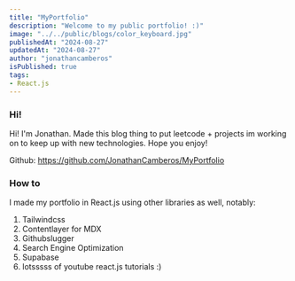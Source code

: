 ```yaml
---
title: "MyPortfolio"
description: "Welcome to my public portfolio! :)"
image: "../../public/blogs/color_keyboard.jpg"
publishedAt: "2024-08-27"
updatedAt: "2024-08-27"
author: "jonathancamberos"
isPublished: true
tags:
- React.js
---
```


### Hi!

Hi! I'm Jonathan. Made this blog thing to put leetcode + projects im working on to keep up with new technologies. 
Hope you enjoy!

Github:
https://github.com/JonathanCamberos/MyPortfolio 

### How to

I made my portfolio in React.js using other libraries as well, notably:

1. Tailwindcss
2. Contentlayer for MDX
3. Githubslugger
4. Search Engine Optimization
5. Supabase
6. lotsssss of youtube react.js tutorials :)